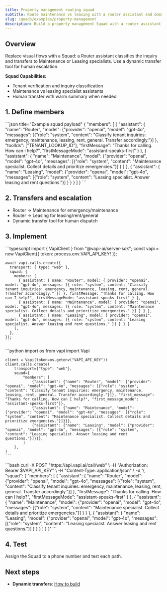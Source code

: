```yaml
---
title: Property management routing squad
subtitle: Route maintenance vs leasing with a router assistant and domain specialists
slug: squads/examples/property-management
description: Build a property management Squad with a router assistant plus maintenance and leasing specialists for accurate transfers.
---
```


## Overview

Replace visual flows with a Squad: a Router assistant classifies the inquiry and transfers to Maintenance or Leasing specialists. Use a dynamic transfer tool for human escalation.

**Squad Capabilities:**
* Tenant verification and inquiry classification
* Maintenance vs leasing specialist assistants
* Human transfer with warm summary when needed

## 1. Define members

<CodeBlocks>
```json title="Example squad payload"
{
  "members": [
    { "assistant": { "name": "Router", "model": {"provider": "openai", "model": "gpt-4o", "messages": [{"role": "system", "content": "Classify tenant inquiries: emergency, maintenance, leasing, rent, general. Transfer accordingly."}] }, "toolIds": ["TENANT_LOOKUP_ID"], "firstMessage": "Thanks for calling. How can I help?", "firstMessageMode": "assistant-speaks-first" } },
    { "assistant": { "name": "Maintenance", "model": {"provider": "openai", "model": "gpt-4o", "messages": [{"role": "system", "content": "Maintenance specialist. Collect details and prioritize emergencies."}] } } },
    { "assistant": { "name": "Leasing", "model": {"provider": "openai", "model": "gpt-4o", "messages": [{"role": "system", "content": "Leasing specialist. Answer leasing and rent questions."}] } } }
  ]
}
```
</CodeBlocks>

## 2. Transfers and escalation

- Router → Maintenance for emergency/maintenance
- Router → Leasing for leasing/rent/general
- Dynamic transfer tool for human dispatch

## 3. Implement

<Tabs>
  <Tab title="TypeScript (Server SDK)">
    ```typescript
    import { VapiClient } from "@vapi-ai/server-sdk";
    const vapi = new VapiClient({ token: process.env.VAPI_API_KEY! });

    await vapi.calls.create({
      transport: { type: "web" },
      squad: {
        members: [
          { assistant: { name: "Router", model: { provider: "openai", model: "gpt-4o", messages: [{ role: "system", content: "Classify tenant inquiries: emergency, maintenance, leasing, rent, general. Transfer accordingly." }] }, firstMessage: "Thanks for calling. How can I help?", firstMessageMode: "assistant-speaks-first" } },
          { assistant: { name: "Maintenance", model: { provider: "openai", model: "gpt-4o", messages: [{ role: "system", content: "Maintenance specialist. Collect details and prioritize emergencies." }] } } },
          { assistant: { name: "Leasing", model: { provider: "openai", model: "gpt-4o", messages: [{ role: "system", content: "Leasing specialist. Answer leasing and rent questions." }] } } }
        ],
      },
    });
    ```
  </Tab>

  <Tab title="Python (Server SDK)">
    ```python
    import os
    from vapi import Vapi

    client = Vapi(token=os.getenv("VAPI_API_KEY"))
    client.calls.create(
        transport={"type": "web"},
        squad={
            "members": [
                {"assistant": {"name": "Router", "model": {"provider": "openai", "model": "gpt-4o", "messages": [{"role": "system", "content": "Classify tenant inquiries: emergency, maintenance, leasing, rent, general. Transfer accordingly."}]}, "first_message": "Thanks for calling. How can I help?", "first_message_mode": "assistant-speaks-first"}},
                {"assistant": {"name": "Maintenance", "model": {"provider": "openai", "model": "gpt-4o", "messages": [{"role": "system", "content": "Maintenance specialist. Collect details and prioritize emergencies."}]}}},
                {"assistant": {"name": "Leasing", "model": {"provider": "openai", "model": "gpt-4o", "messages": [{"role": "system", "content": "Leasing specialist. Answer leasing and rent questions."}]}}},
            ]
        },
    )
    ```
  </Tab>

  <Tab title="cURL (web)">
    ```bash
    curl -X POST "https://api.vapi.ai/call/web" \
      -H "Authorization: Bearer $VAPI_API_KEY" \
      -H "Content-Type: application/json" \
      -d '{
        "squad": {
          "members": [
            { "assistant": { "name": "Router", "model": {"provider": "openai", "model": "gpt-4o", "messages": [{"role": "system", "content": "Classify tenant inquiries: emergency, maintenance, leasing, rent, general. Transfer accordingly."}] }, "firstMessage": "Thanks for calling. How can I help?", "firstMessageMode": "assistant-speaks-first" } },
            { "assistant": { "name": "Maintenance", "model": {"provider": "openai", "model": "gpt-4o", "messages": [{"role": "system", "content": "Maintenance specialist. Collect details and prioritize emergencies."}] } } },
            { "assistant": { "name": "Leasing", "model": {"provider": "openai", "model": "gpt-4o", "messages": [{"role": "system", "content": "Leasing specialist. Answer leasing and rent questions."}] } } }
          ]
        }
      }'
    ```
  </Tab>
</Tabs>

## 4. Test

Assign the Squad to a phone number and test each path.

## Next steps

- **Dynamic transfers**: [How to build](/calls/call-dynamic-transfers)

